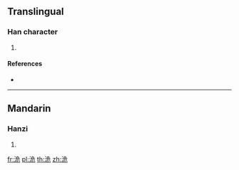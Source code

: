 ==Translingual==

===Han character===
{{Han char|rn=85|rad=水|as=06|sn=9|four=37112|canj=ENMU}}

# {{defn|Han|sort=水06}}

====References====
* {{Han ref|kx=0619.250|dkj=17360|hdz=31613.040|uh=6D08|ud=27912|bh=CFAA|bd=53162}}

----

==Mandarin==

===Hanzi===
{{cmn-hanzi|pin=[[wéi]] ([[wei2]]), [[xiáng]] ([[xiang2]]), [[yǎng]] ([[yang3]])|wg=wei<sup>2</sup>, hsiang<sup>2</sup>, yang<sup>3</sup>}}

# {{defn|lang=cmn|sort=水06}}

[[fr:洈]]
[[pl:洈]]
[[th:洈]]
[[zh:洈]]
